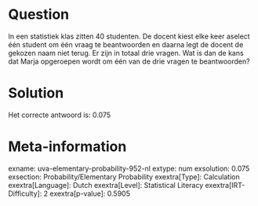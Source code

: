 Question
========

In een statistiek klas zitten 40 studenten. De docent kiest elke keer
aselect één student om één vraag te beantwoorden en daarna legt de
docent de gekozen naam niet terug. Er zijn in totaal drie vragen. Wat is
dan de kans dat Marja opgeroepen wordt om één van de drie vragen te
beantwoorden?


Solution
========

Het correcte antwoord is: 0.075

Meta-information
================
exname: uva-elementary-probability-952-nl
extype: num
exsolution: 0.075
exsection: Probability/Elementary Probability
exextra[Type]: Calculation
exextra[Language]: Dutch
exextra[Level]: Statistical Literacy
exextra[IRT-Difficulty]: 2
exextra[p-value]: 0.5905

